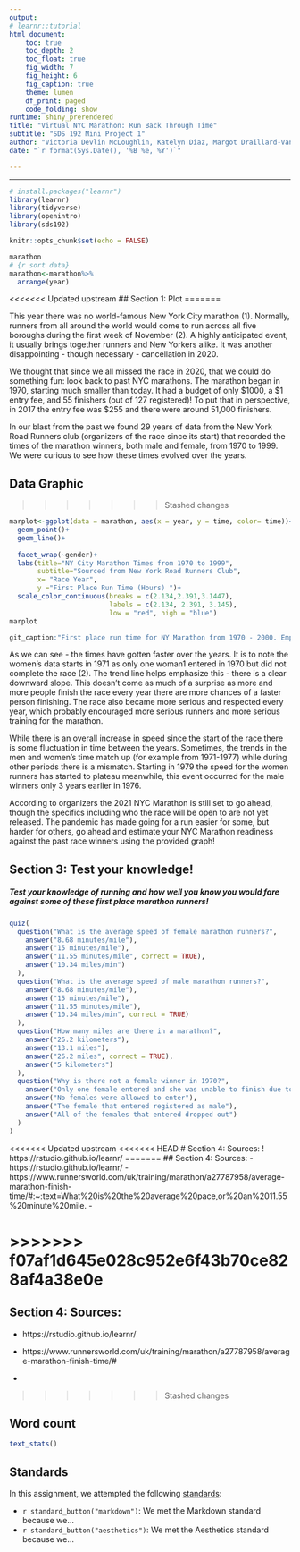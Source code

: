 ```yaml
---
output: 
# learnr::tutorial
html_document:
    toc: true
    toc_depth: 2
    toc_float: true
    fig_width: 7
    fig_height: 6
    fig_caption: true
    theme: lumen
    df_print: paged
    code_folding: show
runtime: shiny_prerendered
title: "Virtual NYC Marathon: Run Back Through Time"
subtitle: "SDS 192 Mini Project 1"
author: "Victoria Devlin McLoughlin, Katelyn Diaz, Margot Draillard-Vandenberg"
date: "`r format(Sys.Date(), '%B %e, %Y')`"

---
```

---

```r
# install.packages("learnr")
library(learnr)
library(tidyverse)
library(openintro)
library(sds192)

knitr::opts_chunk$set(echo = FALSE)
```



```r
marathon
# {r sort data}
marathon<-marathon%>%
  arrange(year)
```

<<<<<<< Updated upstream
## Section 1: Plot
=======

This year there was no world-famous New York City marathon (1). Normally, runners from all around the world would come to run across all five boroughs during the first week of November (2). A highly anticipated event, it usually brings together runners and New Yorkers alike. It was another disappointing - though necessary - cancellation in 2020. 

We thought that since we all missed the race in 2020, that we could do something fun:  look back to past NYC marathons. The marathon began in 1970, starting much smaller than today. It had a budget of only $1000, a $1 entry fee, and 55 finishers (out of 127 registered)! To put that in perspective, in 2017 the entry fee was $255 and there were around 51,000 finishers. 

In our blast from the past we found 29 years of data from the New York Road Runners club (organizers of the race since its start) that recorded the times of the marathon winners, both male and female, from 1970 to 1999.  We were curious to see how these times evolved over the years. 


## Data Graphic
>>>>>>> Stashed changes
```r
marplot<-ggplot(data = marathon, aes(x = year, y = time, color= time))+
  geom_point()+
  geom_line()+
  
  facet_wrap(~gender)+
  labs(title="NY City Marathon Times from 1970 to 1999",
       subtitle="Sourced from New York Road Runners Club",
       x= "Race Year",
       y ="First Place Run Time (Hours) ")+
  scale_color_continuous(breaks = c(2.134,2.391,3.1447),
                         labels = c(2.134, 2.391, 3.145),
                         low = "red", high = "blue")
marplot

git_caption:"First place run time for NY Marathon from 1970 - 2000. Empty data point for females in 1970. From 1971-1975, females run time was above 2.7 hours. This drastically dropped in 1975. Following 1980, females had a more level run time, resting between 2.4 and 2.5 hours. Males were also slower in the 1970-1975 time frame, resting between 2.25 and 2.5 hours. After 1975, their run time leveled out as well, between 2.1 and 2.25 hours."
```

As we can see - the times have gotten faster over the years. It is to note the women’s data starts in 1971 as only one woman1 entered in 1970 but did not complete the race (2). The trend line helps emphasize this - there is a clear downward slope. This doesn’t come as much of a surprise as more and more people finish the race every year there are more chances of a faster person finishing. The race also became more serious and respected every year, which probably encouraged more serious runners and more serious training for the marathon. 

While there is an overall increase in speed since the start of the race there is some fluctuation in time between the years. Sometimes, the trends in the men and women’s time match up (for example from 1971-1977) while during other periods there is a mismatch. Starting in 1979 the speed for the women runners has started to plateau meanwhile, this event occurred for the male winners only 3 years earlier in 1976. 


According to organizers the 2021 NYC Marathon is still set to go ahead, though the specifics including who the race will be open to are not yet released. The pandemic has made going for a run easier for some, but harder for others, go ahead and estimate your NYC Marathon readiness against the past race winners using the provided graph!


## Section 3: Test your knowledge!

##### Test your knowledge of running and how well you know you would fare against some of these first place marathon runners! 


```r
quiz(
  question("What is the average speed of female marathon runners?",
    answer("8.68 minutes/mile"),
    answer("15 minutes/mile"),
    answer("11.55 minutes/mile", correct = TRUE),
    answer("10.34 miles/min")
  ),
  question("What is the average speed of male marathon runners?",
    answer("8.68 minutes/mile"),
    answer("15 minutes/mile"),
    answer("11.55 minutes/mile"),
    answer("10.34 miles/min", correct = TRUE)
  ),
  question("How many miles are there in a marathon?",
    answer("26.2 kilometers"),
    answer("13.1 miles"),
    answer("26.2 miles", correct = TRUE),
    answer("5 kilometers")
  ),
  question("Why is there not a female winner in 1970?",
    answer("Only one female entered and she was unable to finish due to injury", correct = TRUE),
    answer("No females were allowed to enter"),
    answer("The female that entered registered as male"),
    answer("All of the females that entered dropped out")
  )
)
```
<<<<<<< Updated upstream
<<<<<<< HEAD
# Section 4: Sources:
! https://rstudio.github.io/learnr/
=======
## Section 4: Sources:
 - https://rstudio.github.io/learnr/
 - https://www.runnersworld.com/uk/training/marathon/a27787958/average-marathon-finish-time/#:~:text=What%20is%20the%20average%20pace,or%20an%2011.55%20minute%20mile.
 - 
 
>>>>>>> f07af1d645e028c952e6f43b70ce828af4a38e0e
=======

## Section 4: Sources:

 - https://rstudio.github.io/learnr/
 
 - https://www.runnersworld.com/uk/training/marathon/a27787958/average-marathon-finish-time/#
 
 - 
 
>>>>>>> Stashed changes



## Word count

```r
text_stats()
```

## Standards

In this assignment, we attempted the following [standards](https://beanumber.github.io/sds192/standards.html):

- `r standard_button("markdown")`: We met the Markdown standard because we...
- `r standard_button("aesthetics")`: We met the Aesthetics standard because we...


